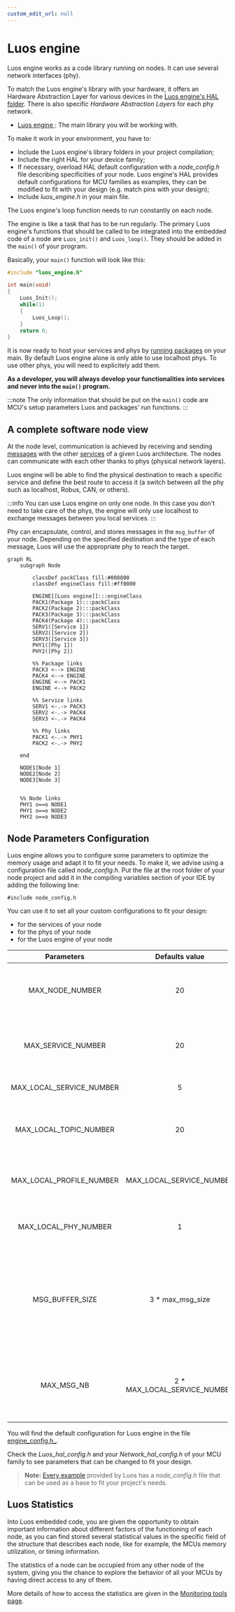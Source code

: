 ```yaml
---
custom_edit_url: null
---
```



# Luos engine

Luos engine works as a code library running on nodes. It can use several network interfaces (phy).

To match the Luos engine's library with your hardware, it offers an <Tooltip def={useDocusaurusContext().siteConfig.customFields.luoshal_def}>Hardware Abstraction Layer</Tooltip> for various devices in the <a href="https://github.com/Luos-io/luos_engine/tree/main/engine/HAL" target="_blank" rel="external nofollow">Luos engine's HAL folder</a>.
There is also specific _Hardware Abstraction Layers_ for each phy network.

- <a href="https://github.com/Luos-io/luos_engine" target="_blank" rel="external nofollow">
    Luos engine
    <IconExternalLink width="10"></IconExternalLink>
  </a>
  : The main library you will be working with.

To make it work in your environment, you have to:

- Include the Luos engine's library folders in your project compilation;
- Include the right HAL for your device family;
- If necessary, overload HAL default configuration with a _node_config.h_ file describing specificities of your node. Luos engine's HAL provides default configurations for MCU families as examples, they can be modified to fit with your design (e.g. match pins with your design);
- Include _luos_engine.h_ in your main file.

The Luos engine's loop function needs to run constantly on each node.

The engine is like a task that has to be run regularly. The primary Luos engine's functions that should be called to be integrated into the embedded code of a node are `Luos_init()` and `Luos_loop()`. They should be added in the `main()` of your program.

Basically, your `main()` function will look like this:

```c
#include "luos_engine.h"

int main(void)
{
    Luos_Init();
    while(1)
    {
        Luos_Loop();
    }
    return 0;
}
```

It is now ready to host your services and phys by [running packages](../packages/index.mdx) on your main. By default Luos engine alone is only able to use localhost phys. To use other phys, you will need to explicitely add them.

**As a developer, you will always develop your functionalities into services and never into the `main()` program.**

:::note
The only information that should be put on the `main()` code are MCU's setup parameters Luos and packages' run functions.
:::

## A complete software node view

At the node level, communication is achieved by receiving and sending [messages](../messages/index.mdx) with the other [services](../services/index.mdx) of a given Luos architecture. The nodes can communicate with each other thanks to <Tooltip def={useDocusaurusContext().siteConfig.customFields.phy_def}>phys (physical network layers)</Tooltip>.

Luos engine will be able to find the physical destination to reach a specific service and define the best route to access it (a switch between all the phy such as localhost, Robus, CAN, or others).

:::info
You can use Luos engine on only one node. In this case you don't need to take care of the phys, the engine will only use localhost to exchange messages between you local services.
:::

Phy can encapsulate, control, and stores messages in the `msg_buffer` of your node. Depending on the specified destination and the type of each message, Luos will use the appropriate phy to reach the target.

```mermaid
graph RL
    subgraph Node

        classDef packClass fill:#008800
        classDef engineClass fill:#ff0000

        ENGINE[[Luos engine]]:::engineClass
        PACK1(Package 1):::packClass
        PACK2(Package 2):::packClass
        PACK3(Package 3):::packClass
        PACK4(Package 4):::packClass
        SERV1([Service 1])
        SERV2([Service 2])
        SERV3([Service 3])
        PHY1([Phy 1])
        PHY2([Phy 2])

        %% Package links
        PACK3 <--> ENGINE
        PACK4 <--> ENGINE
        ENGINE <--> PACK1
        ENGINE <--> PACK2

        %% Service links
        SERV1 <-.-> PACK3
        SERV2 <-.-> PACK4
        SERV3 <-.-> PACK4

        %% Phy links
        PACK1 <-.-> PHY1
        PACK2 <-.-> PHY2

    end

    NODE1[Node 1]
    NODE2[Node 2]
    NODE3[Node 3]


    %% Node links
    PHY1 o==o NODE1
    PHY1 o==o NODE2
    PHY2 o==o NODE3
```

## Node Parameters Configuration

Luos engine allows you to configure some parameters to optimize the memory usage and adapt it to fit your needs. To make it, we advise using a configuration file called _node_config.h_. Put the file at the root folder of your node project and add it in the compiling variables section of your IDE by adding the following line:

`#include node_config.h`

You can use it to set all your custom configurations to fit your design:

- for the services of your node
- for the phys of your node
- for the Luos engine of your node

|     Parameters           |    Defaults value     |                                                    Description                                                     |
| :-----------------------:| :-------------------: | :----------------------------------------------------------------------------------------------------------------: |
|   MAX_NODE_NUMBER        |          20           |     Max number of node that could be detected on the architecture.                                                 |
| MAX_SERVICE_NUMBER       |          20           |     Max number of services that could be detected in the architecture.                                             |
| MAX_LOCAL_SERVICE_NUMBER |           5           |                               Number of services in the node.                                                      |
| MAX_LOCAL_TOPIC_NUMBER   |          20           | Max number of pub/sub topics used by all the local services.                                                       |
| MAX_LOCAL_PROFILE_NUMBER | MAX_LOCAL_SERVICE_NUMBER | Max number of profiles used by all the local services.                                                          |
| MAX_LOCAL_PHY_NUMBER     | 1                     | Max number of different network interface on the node.                                                          |
|  MSG_BUFFER_SIZE         |      3 \* max_msg_size      |         Size of the Luos message storage. Messages waiting to be treated or re-transmitted are stored in this buffer        |
|     MAX_MSG_NB           | 2 \* MAX_LOCAL_SERVICE_NUMBER |                        The max number of messages that can be referenced by Luos at the same time.                               |




You will find the default configuration for Luos engine in the file <a href="https://github.com/Luos-io/luos_engine/blob/main/engine/engine_config.h" target="_blank" rel="external nofollow">engine\_config.h<IconExternalLink width="10"></IconExternalLink>_</a>.

Check the _Luos_hal_config.h_ and your _Network_hal_config.h_ of your MCU family to see parameters that can be changed to fit your design.

> **Note:** [Every example](https://github.com/Luos-io/luos_engine/tree/main/examples/projects) provided by Luos has a _node_config.h_ file that can be used as a base to fit your project's needs.

## Luos Statistics

Into Luos embedded code, you are given the opportunity to obtain important information about different factors of the functioning of each node, as you can find stored several statistical values in the specific field of the structure that describes each node, like for example, the MCUs memory utilization, or timing information.

The statistics of a node can be occupied from any other node of the system, giving you the chance to explore the behavior of all your MCUs by having direct access to any of them.

More details of how to access the statistics are given in the [Monitoring tools page](../../tools/monitoring.mdx).
